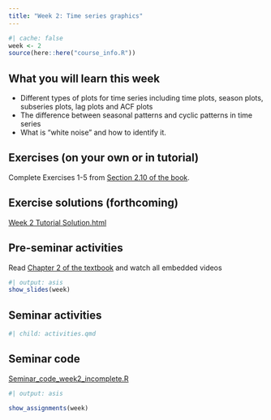 ```yaml
---
title: "Week 2: Time series graphics"
---
```


```r
#| cache: false
week <- 2
source(here::here("course_info.R"))
```

## What you will learn this week

* Different types of plots for time series including time plots, season plots, subseries plots, lag plots and ACF plots
* The difference between seasonal patterns and cyclic patterns in time series
* What is "white noise" and how to identify it.

## Exercises (on your own or in tutorial)

Complete Exercises 1-5 from [Section 2.10 of the book](https://otexts.com/fpp3/graphics-exercises.html).

## Exercise solutions (forthcoming)

::: {.callout appearance="minimal"}
<i class="bi bi-download"></i> [Week 2 Tutorial Solution.html](Week2.html){download="Week 2 Tutorial Solution.html"}
:::


## Pre-seminar activities

Read [Chapter 2 of the textbook](https://otexts.com/fpp3/graphics.html) and watch all embedded videos

```r
#| output: asis
show_slides(week)
```

## Seminar activities

```r
#| child: activities.qmd
```


## Seminar code

::: {.callout appearance="minimal"}
<i class="bi bi-download"></i> [Seminar_code_week2_incomplete.R](Seminar_code_week2_incomplete.R){download="Seminar_code_week2_incomplete.R"}
:::



```r
#| output: asis

show_assignments(week)
```
